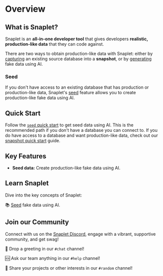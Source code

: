 
# Overview

## What is Snaplet?

Snaplet is an **all-in-one developer tool** that gives developers **realistic, production-like data** that they can code against.

There are two ways to obtain production-like data with Snaplet: either by [capturing](/snapshot/core-concepts/capture) an existing source database into a **snapshot**, or by [generating](/seed/core-concepts) fake data using AI.

### Seed
If you don't have access to an existing database that has production or production-like data, Snaplet's [seed](/core-concepts/seed) feature allows you to create production-like fake data using AI.

## Quick Start

Follow the [`seed` quick start](/getting-started/quick-start/seed) to get seed data using AI. This is the recommended path if you don't have a database you can connect to. If you do have access to a database and want production-like data, check out our [snapshot quick start](/getting-started/quick-start/snapshot) guide.

## Key Features

- **Seed data:** Create production-like fake data using AI.

## Learn Snaplet

Dive into the key concepts of Snaplet:

📚 [Seed](/seed/core-concepts) fake data using AI.


## Join our Community

Connect with us on the [Snaplet Discord](https://app.snaplet.dev/chat), engage with a vibrant, supportive community, and get swag!

💬 Drop a greeting in our `#chat` channel!

🆘 Ask our team anything in our `#help` channel!

🤪 Share your projects or other interests in our `#random` channel!
